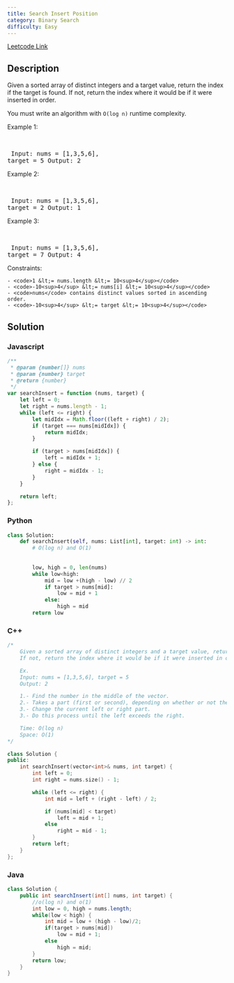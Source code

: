 ```yaml
---
title: Search Insert Position
category: Binary Search
difficulty: Easy
---
```


<Callout>

[Leetcode Link](https://leetcode.com/problems/search-insert-position)

</Callout>

## Description
Given a sorted array of distinct integers and a target value, return the index if the target is found. If not, return the index where it would be if it were inserted in order.

You must write an algorithm with <code>O(log n)</code> runtime complexity.

 
Example 1:

<br /><pre className="overflow-x-auto">
Input: nums = [1,3,5,6], target = 5
Output: 2
</pre>

Example 2:

<br /><pre className="overflow-x-auto">
Input: nums = [1,3,5,6], target = 2
Output: 1
</pre>

Example 3:

<br /><pre className="overflow-x-auto">
Input: nums = [1,3,5,6], target = 7
Output: 4
</pre>

 
Constraints:


	- <code>1 &lt;= nums.length &lt;= 10<sup>4</sup></code>
	- <code>-10<sup>4</sup> &lt;= nums[i] &lt;= 10<sup>4</sup></code>
	- <code>nums</code> contains distinct values sorted in ascending order.
	- <code>-10<sup>4</sup> &lt;= target &lt;= 10<sup>4</sup></code>



## Solution

### Javascript
```javascript
/**
 * @param {number[]} nums
 * @param {number} target
 * @return {number}
 */
var searchInsert = function (nums, target) {
    let left = 0;
    let right = nums.length - 1;
    while (left <= right) {
        let midIdx = Math.floor((left + right) / 2);
        if (target === nums[midIdx]) {
            return midIdx;
        }

        if (target > nums[midIdx]) {
            left = midIdx + 1;
        } else {
            right = midIdx - 1;
        }
    }

    return left;
};

```
### Python
```python
class Solution:
    def searchInsert(self, nums: List[int], target: int) -> int:
        # O(log n) and O(1)
        
        
        low, high = 0, len(nums)
        while low<high:
            mid = low +(high - low) // 2
            if target > nums[mid]:
                low = mid + 1
            else:
                high = mid
        return low

```
### C++
```cpp
/*
    Given a sorted array of distinct integers and a target value, return the index if the target is found. 
    If not, return the index where it would be if it were inserted in order.

    Ex.
    Input: nums = [1,3,5,6], target = 5
    Output: 2

    1.- Find the number in the middle of the vector.
    2.- Takes a part (first or second), depending on whether or not the target is greater than the middel.
    3.- Change the current left or right part.
    3.- Do this process until the left exceeds the right.

    Time: O(log n)
    Space: O(1)
*/

class Solution {
public:
    int searchInsert(vector<int>& nums, int target) {
        int left = 0;
        int right = nums.size() - 1;

        while (left <= right) {
            int mid = left + (right - left) / 2;

            if (nums[mid] < target)
                left = mid + 1;
            else
                right = mid - 1;
        }
        return left;
    }
};
```
### Java
```java
class Solution {
    public int searchInsert(int[] nums, int target) {
        //o(log n) and o(1)
        int low = 0, high = nums.length;
        while(low < high) {
            int mid = low + (high - low)/2;
            if(target > nums[mid])
                low = mid + 1;
            else
                high = mid;
        }
        return low;
    }
}

```


